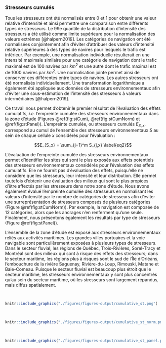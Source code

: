 ### Stresseurs cumulés

Tous les stresseurs ont été normalisés entre 0 et 1 pour obtenir une valeur relative d'intensité et ainsi permettre une comparaison entre différents types de stresseurs. Le 99e quantile de la distribution d'intensité des stresseurs a été utilisé comme limite supérieure pour la normalisation des valeurs extrêmes [@halpern2019]. Les catégories de navigation ont été normalisées conjointement afin d'éviter d'attribuer des valeurs d'intensité relative supérieures à des types de navires pour lesquels le trafic est inférieur. Par exemple, une normalisation individuelle résulterait en une intensité maximale similaire pour une catégorie de navigation dont le trafic maximal est de 100 navires par $km^2$ et une autre dont le trafic maximal est de 1000 navires par $km^2$. Une normalisation jointe permet ainsi de conserver ces différentes entre types de navires. Les autres stresseurs ont été normalisés individuellement. Une transformation logarithmique a également été appliquée aux données de stresseurs environnementaux afin d'éviter une sous-estimation de l'intensité des stresseurs à valeurs intermédiaires [@halpern2019].

Ce travail nous permet d'obtenir le premier résultat de l'évaluation des effets cumulatifs, *i.e.* l'empreinte cumulée des stresseurs environnementaux dans la zone d'étude (Figures \@ref(fig:stCum), \@ref(fig:stCumNorm) et \@ref(fig:stPanel)). L'empreinte cumulée, ou stresseurs cumulés $E_{S,x}$, correspond au cumul de l'ensemble des stresseurs environnementaux $S$ au sein de chaque cellule $x$ considérés pour l'évaluation :

$$E_{S_x} = \sum_{j=1}^m S_{j,x} \label{eq2}$$

L'évaluation de l'empreinte cumulée des stresseurs environnementaux permet d'identifier les sites qui sont le plus exposés aux effets potentiels des stresseurs environnementaux considérés pour l'évaluation des effets cumulatifs. Elle ne fournit pas d'évaluation des effets, puisqu'elle ne considère que les stresseurs, leur intensité et leur distribution. Elle permet toutefois d'obtenir une évaluation des milieux qui sont le plus propices d'être affectés par les stresseurs dans notre zone d'étude. Nous avons également évalué l'empreinte cumulée des stresseurs en normalisant les valeurs d'intensité par le nombre de catégories de stresseurs afin d'éviter une surreprésentation de stresseurs composés de plusieurs catégories (Figure \@ref(fig:stCumNorm)). Par exemple, la navigation est composée de 12 catégories, alors que les ancrages n'en renferment qu'une seule. Finalement, nous présentons également les résultats par type de stresseurs (Figure \@ref(fig:stPanel)).

L'ensemble de la zone d'étude est exposé aux stresseurs environnementaux reliés aux activités maritimes. Les grandes villes portuaires et la voie navigable sont particulièrement exposées à plusieurs types de stresseurs. Dans le secteur fluvial, les régions de Québec, Trois-Rivières, Sorel-Tracy et Montréal sont des milieux qui sont à risque des effets des stresseurs; dans le secteur maritime, les régions plus à risques sont le sud de l'Île d'Orléans, l'embouchure de la rivière Saguenay, Rivière-du-Loup, Rimouski, Matane et Baie-Comeau. Puisque le secteur fluvial est beaucoup plus étroit que le secteur maritime, les stresseurs environnementaux y sont plus concentrés qu'au sein du secteur maritime, où les stresseurs sont largement répandus, mais diffus spatialement.


<br/>

```r
knitr::include_graphics("./figures/figures-output/cumulative_st.png")
```

<br/>

```r
knitr::include_graphics("./figures/figures-output/cumulative_st_norm.png")
```

<br/>

```r
knitr::include_graphics("./figures/figures-output/cumulative_st_panel.png")
```

<br/>
